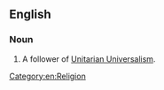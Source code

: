 {{wikipedia}}
==English==

===Noun===
{{en-noun|sg=[[Unitarian]] [[Universalist]]}}

# A follower of [[Unitarian Universalism]].

[[Category:en:Religion]]